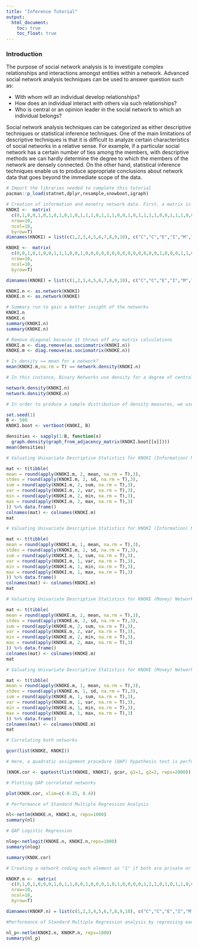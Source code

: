 ---
title: "Inference Tutorial"
output:
  html_document:
    toc: true
    toc_float: true
---
### Introduction

The purpose of social network analysis is to investigate complex relationships and interactions amongst entities within a network. Advanced social network analysis techniques can be used to answer question such as:  


* With whom will an individual develop relationships? 
* How does an individual interact with others via such relationships?
* Who is central or an opinion leader in the social network to which an individual belongs?   


Social network analysis techniques can be categorized as either descriptive techniques or statistical inference techniques. One of the main limitations of descriptive techniques is that it is difficult to analyze certain characteristics of social networks in a relative sense. For example, if a particular social network has a certain number of ties among the members, with descriptive methods we can hardly determine the degree to which the members of the network are densely connected. On the other hand, statistical inference techniques enable us to produce appropriate conclusions about network data that goes beyond the immediate scope of the data. 

```{r Setupe,results='hide'}
# Import the libraries needed to complete this tutorial
pacman::p_load(statnet,dplyr,resample,snowboot,igraph)
```

```{r Create Data}
# Creation of information and monetry network data. First, a matrix is created, and thereafter names are assigned to the relevant columns before being mapped to a network variable
KNOKI <-  matrix(
  c(0,1,0,0,1,0,1,0,1,0,1,0,1,1,1,0,1,1,1,0,0,1,0,1,1,1,1,0,0,1,1,1,0,0,1,0,1,0,0,0,1,1,1,1,0,0,1,1,1,1,0,0,1,0,0,0,1,0,1,0,0,1,0,1,1,0,0,0,0,0,1,1,0,1,1,0,1,0,1,0,0,1,0,0,1,0,1,0,0,0,1,1,1,0,1,0,1,0,0,0),
  nrow=10,
  ncol=10,
  byrow=T)
dimnames(KNOKI) = list(c(1,2,3,4,5,6,7,8,9,10), c("C","C","E","I","M","W","N","U","W","W"))

KNOKE <-  matrix(
  c(0,0,1,0,1,0,0,1,1,1,0,0,1,0,0,0,0,0,0,0,0,0,0,0,0,0,0,1,0,0,0,1,1,0,0,0,1,1,1,0,0,1,1,0,0,0,0,1,1,0,0,0,0,0,0,0,0,0,0,0,0,1,0,0,0,0,0,1,0,0,0,0,0,0,0,0,0,0,1,1,0,0,1,0,0,0,0,1,0,0,0,0,0,0,0,0,0,0,0,0),
  nrow=10,
  ncol=10,
  byrow=T)

dimnames(KNOKE) = list(c(1,2,3,4,5,6,7,8,9,10), c("C","C","E","I","M","W","N","U","W","W"))

KNOKI.n <- as.network(KNOKI)
KNOKE.n <- as.network(KNOKE)
```

```{r The Data,paged.print=TRUE}
# Summary run to gain a better insight of the networks
KNOKI.n
KNOKE.n
summary(KNOKI.n)
summary(KNOKE.n)
```

```{r Create Matrices}
# Remove diagonal because it throws off any matrix calculations
KNOKI.m <- diag.remove(as.sociomatrix(KNOKI.n)) 
KNOKE.m <- diag.remove(as.sociomatrix(KNOKE.n))

# Is density == mean for a network?
mean(KNOKI.m,na.rm = T) == network.density(KNOKI.n)
```

```{r}
# In this instance, Binary Networks use density for a degree of central tendency. When creating predicitions of network densities, creating the hypothesus around an expected density is necessary and then to measure vairation around the expected and actual density

network.density(KNOKI.n)
network.density(KNOKE.n)
```

```{r Average Densities from Bootstrapping}
# In order to produce a sample distribution of density measures, we use bootstrapping to recreate sample networks and thereafter re-calcukate density

set.seed(1)
B <- 500
KNOKI.boot <- vertboot(KNOKI, B)

densities <- sapply(1:B, function(x)
  graph.density(graph_from_adjacency_matrix(KNOKI.boot[[x]])))
mean(densities)

```

```{r Univariate Descriptive Statistics for KNOKI (Information) Network Columns}
# Valuating Univariate Descriptive Statistics for KNOKI (Information) Network Columns 

mat <- t(tibble(
mean = round(apply(KNOKI.m, 2, mean, na.rm = T),3),
stdev = round(apply(KNOKI.m, 2, sd, na.rm = T),3),
sum = round(apply(KNOKI.m, 2, sum, na.rm = T),3),
var = round(apply(KNOKI.m, 2, var, na.rm = T),3),
min = round(apply(KNOKI.m, 2, min, na.rm = T),3),
max = round(apply(KNOKI.m, 2, max, na.rm = T),3)
)) %>% data.frame()
colnames(mat) <- colnames(KNOKI.m)
mat
```

```{r Univariate Descriptive Statistics for KNOKI (Information) Network Rows}
# Valuating Univariate Descriptive Statistics for KNOKI (Information) Network Rows 

mat <- t(tibble(
mean = round(apply(KNOKI.m, 1, mean, na.rm = T),3),
stdev = round(apply(KNOKI.m, 1, sd, na.rm = T),3),
sum = round(apply(KNOKI.m, 1, sum, na.rm = T),3),
var = round(apply(KNOKI.m, 1, var, na.rm = T),3),
min = round(apply(KNOKI.m, 1, min, na.rm = T),3),
max = round(apply(KNOKI.m, 1, max, na.rm = T),3)
)) %>% data.frame()
colnames(mat) <- colnames(KNOKI.m)
mat
```

```{r Univariate Descriptive Statistics for KNOKE (Money) Network Columns}
# Valuating Univariate Descriptive Statistics for KNOKE (Money) Network Columns 

mat <- t(tibble(
mean = round(apply(KNOKE.m, 2, mean, na.rm = T),3),
stdev = round(apply(KNOKE.m, 2, sd, na.rm = T),3),
sum = round(apply(KNOKE.m, 2, sum, na.rm = T),3),
var = round(apply(KNOKE.m, 2, var, na.rm = T),3),
min = round(apply(KNOKE.m, 2, min, na.rm = T),3),
max = round(apply(KNOKE.m, 2, max, na.rm = T),3)
)) %>% data.frame()
colnames(mat) <- colnames(KNOKE.m)
mat
```

```{r Univariate Descriptive Statistics for KNOKE (Money) Network Rows}
# Valuating Univariate Descriptive Statistics for KNOKE (Money) Network Rows 

mat <- t(tibble(
mean = round(apply(KNOKE.m, 1, mean, na.rm = T),3),
stdev = round(apply(KNOKE.m, 1, sd, na.rm = T),3),
sum = round(apply(KNOKE.m, 1, sum, na.rm = T),3),
var = round(apply(KNOKE.m, 1, var, na.rm = T),3),
min = round(apply(KNOKE.m, 1, min, na.rm = T),3),
max = round(apply(KNOKE.m, 1, max, na.rm = T),3)
)) %>% data.frame()
colnames(mat) <- colnames(KNOKE.m)
mat
```

```{r Correlating Networks}
# Correlating both networks

gcor(list(KNOKE, KNOKI))
```

```{r QAP test}
# Here, a quadratic assignment procedure (QAP) hypothesis test is performed. In a qaptest, an arbitrary graph-level statistic(computed on the first argument, by the second) is tested against a qap null hypothesis

(KNOK.cor <- qaptest(list(KNOKE, KNOKI), gcor, g1=1, g2=2, reps=2000))
```

```{r Plotting QAP Test}
# Plotting QAP correlated networks

plot(KNOK.cor, xlim=c(-0.25, 0.4))
```

```{r QAP Linear Regression}
# Performance of Standard Multiple Regression Analysis 

nl<-netlm(KNOKE.n, KNOKI.n, reps=1000)  
summary(nl)
```

```{r QAP Logistic Regression}
# QAP Logistic Regression

nlog<-netlogit(KNOKE.n, KNOKI.n,reps=1000)
summary(nlog)
```

```{r Better View}
summary(KNOK.cor)
```

```{r}
# Creating a network coding each element as "1" if both are private or both are non-private, and a "0" if they are of mixed types

KNOKP.n <-  matrix(
  c(0,1,0,1,0,0,0,1,0,1,1,0,0,1,0,0,0,1,0,1,0,0,0,0,1,1,1,0,1,0,1,1,0,0,0,0,0,1,0,1,0,0,1,0,0,1,1,0,1,0,0,0,1,0,1,0,1,0,1,0,0,0,1,0,1,1,0,0,1,0,1,1,0,1,0,0,0,0,0,1,0,0,1,0,1,1,1,0,0,0,1,1,0,1,0,0,0,1,0,0),
  nrow=10,
  ncol=10,
  byrow=T)

dimnames(KNOKP.n) = list(c(1,2,3,4,5,6,7,8,9,10), c("C","C","E","I","M","W","N","U","W","W"))
```

```{r}
#Performance of Standard Multiple Regression analysis by regressing each element in the network on its corresponding elements in the information network

nl_p<-netlm(KNOKI.n, KNOKP.n, reps=1000)  
summary(nl_p)
```


